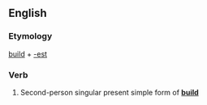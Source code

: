 ==English==

===Etymology===
[[build]] + [[-est]]

===Verb===
{{en-verb form}}

# {{archaic}} Second-person singular present simple form of '''[[build]]'''